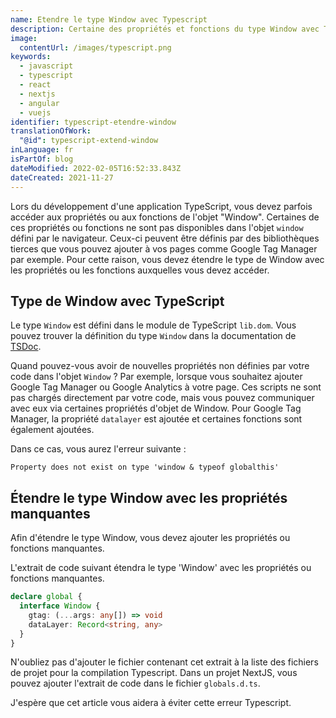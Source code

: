 ```yaml
---
name: Etendre le type Window avec Typescript
description: Certaine des propriétés et fonctions du type Window avec Typescript, ne sont pas disponibles. Ce post a pour but d'expliquer comme étendre le type Window avec les propriétés manquantes.
image:
  contentUrl: /images/typescript.png
keywords:
  - javascript
  - typescript
  - react
  - nextjs
  - angular
  - vuejs
identifier: typescript-etendre-window
translationOfWork:
  "@id": typescript-extend-window
inLanguage: fr
isPartOf: blog
dateModified: 2022-02-05T16:52:33.843Z
dateCreated: 2021-11-27
---
```


Lors du développement d'une application TypeScript, vous devez parfois accéder aux propriétés ou aux fonctions de l'objet "Window". Certaines de ces propriétés ou fonctions ne sont pas disponibles dans l'objet `window` défini par le navigateur. Ceux-ci peuvent être définis par des bibliothèques tierces que vous pouvez ajouter à vos pages comme Google Tag Manager par exemple. Pour cette raison, vous devez étendre le type de Window avec les propriétés ou les fonctions auxquelles vous devez accéder.

## Type de Window avec TypeScript

Le type `Window` est défini dans le module de TypeScript `lib.dom`. Vous pouvez trouver la définition du type `Window` dans la documentation de [TSDoc](https://microsoft.github.io/PowerBI-JavaScript/interfaces/_node_modules_typedoc_node_modules_typescript_lib_lib_dom_d_.window.html).

Quand pouvez-vous avoir de nouvelles propriétés non définies par votre code dans l'objet `Window` ? Par exemple, lorsque vous souhaitez ajouter Google Tag Manager ou Google Analytics à votre page. Ces scripts ne sont pas chargés directement par votre code, mais vous pouvez communiquer avec eux via certaines propriétés d'objet de Window. Pour Google Tag Manager, la propriété `datalayer` est ajoutée et certaines fonctions sont également ajoutées.

Dans ce cas, vous aurez l'erreur suivante :

```
Property does not exist on type 'window & typeof globalthis'
```

## Étendre le type Window avec les propriétés manquantes

Afin d'étendre le type Window, vous devez ajouter les propriétés ou fonctions manquantes.

L'extrait de code suivant étendra le type 'Window' avec les propriétés ou fonctions manquantes.

```typescript
declare global {
  interface Window {
    gtag: (...args: any[]) => void
    dataLayer: Record<string, any>
  }
}
```

N'oubliez pas d'ajouter le fichier contenant cet extrait à la liste des fichiers de projet pour la compilation Typescript. Dans un projet NextJS, vous pouvez ajouter l'extrait de code dans le fichier `globals.d.ts`.

J'espère que cet article vous aidera à éviter cette erreur Typescript.
